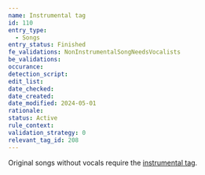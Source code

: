 ```yaml
---
name: Instrumental tag
id: 110
entry_type:
  - Songs
entry_status: Finished
fe_validations: NonInstrumentalSongNeedsVocalists
be_validations:
occurance:
detection_script:
edit_list:
date_checked:
date_created:
date_modified: 2024-05-01
rationale:
status: Active
rule_context:
validation_strategy: 0
relevant_tag_id: 208
---
```

Original songs without vocals require the [instrumental tag](https://vocadb.net/T/208/instrumental).